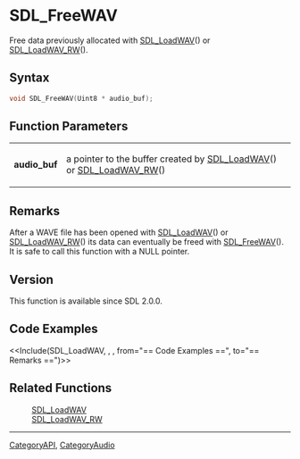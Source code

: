 = SDL_FreeWAV =

Free data previously allocated with [[SDL_LoadWAV]]() or [[SDL_LoadWAV_RW]]().

== Syntax ==

<syntaxhighlight lang='c'>
void SDL_FreeWAV(Uint8 * audio_buf);
</syntaxhighlight>

== Function Parameters ==

{|
|'''audio_buf'''
|a pointer to the buffer created by [[SDL_LoadWAV]]() or [[SDL_LoadWAV_RW]]()
|}

== Remarks ==

After a WAVE file has been opened with [[SDL_LoadWAV]]() or
[[SDL_LoadWAV_RW]]() its data can eventually be freed with
[[SDL_FreeWAV]](). It is safe to call this function with a NULL pointer.

== Version ==

This function is available since SDL 2.0.0.

== Code Examples ==

<<Include(SDL_LoadWAV, , , from="== Code Examples ==", to="== Remarks ==")>>

== Related Functions ==

:[[SDL_LoadWAV]]
:[[SDL_LoadWAV_RW]]

----
[[CategoryAPI]], [[CategoryAudio]]


